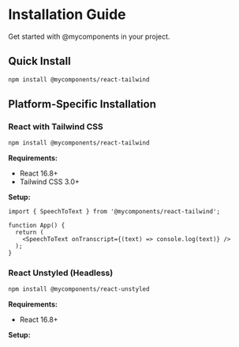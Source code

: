 
<Meta title="📚 Documentation/Installation" />

# Installation Guide

Get started with @mycomponents in your project.

## Quick Install

```bash
npm install @mycomponents/react-tailwind
```

## Platform-Specific Installation

### React with Tailwind CSS

```bash
npm install @mycomponents/react-tailwind
```

**Requirements:**
- React 16.8+
- Tailwind CSS 3.0+

**Setup:**
```tsx
import { SpeechToText } from '@mycomponents/react-tailwind';

function App() {
  return (
    <SpeechToText onTranscript={(text) => console.log(text)} />
  );
}
```

### React Unstyled (Headless)

```bash
npm install @mycomponents/react-unstyled
```

**Requirements:**
- React 16.8+

**Setup:**
```tsx
import { SpeechToText } from '@mycomponents/react-unstyled';

function App() {
  return (
    <SpeechToText 
      onTranscript={(text) => console.log(text)}
      className="your-custom-styles"
    />
  );
}
```

### React Native

```bash
npm install @mycomponents/react-native
```

**Requirements:**
- React Native 0.60+
- Expo SDK 47+ (if using Expo)

## TypeScript Support

All packages include TypeScript definitions out of the box:

```tsx
import { SpeechToText, type SpeechToTextProps } from '@mycomponents/react-tailwind';

const MyComponent: React.FC<SpeechToTextProps> = (props) => {
  return <SpeechToText {...props} />;
};
```

## CDN Usage

For quick prototyping, use our CDN builds:

```html
<!DOCTYPE html>
<html>
<head>
  <script src="https://unpkg.com/@mycomponents/react-tailwind/dist/index.umd.js"></script>
  <link href="https://cdn.jsdelivr.net/npm/tailwindcss@2.2.19/dist/tailwind.min.css" rel="stylesheet">
</head>
<body>
  <div id="app"></div>
  <script>
    const { SpeechToText } = MyComponents;
    // Use components here
  </script>
</body>
</html>
```

## Next.js Setup

For Next.js projects, add to your `next.config.js`:

```js
/** @type {import('next').NextConfig} */
const nextConfig = {
  transpilePackages: ['@mycomponents/react-tailwind'],
}

module.exports = nextConfig
```

## Tailwind CSS Configuration

Add our component styles to your `tailwind.config.js`:

```js
module.exports = {
  content: [
    './src/**/*.{js,ts,jsx,tsx}',
    './node_modules/@mycomponents/**/*.{js,ts,jsx,tsx}',
  ],
  theme: {
    extend: {},
  },
  plugins: [],
}
```

## Browser Permissions

Some components require browser permissions:

### Speech Recognition
```tsx
// Request microphone permission
const SpeechComponent = () => {
  useEffect(() => {
    navigator.mediaDevices.getUserMedia({ audio: true })
      .then(() => console.log('Microphone access granted'))
      .catch(() => console.log('Microphone access denied'));
  }, []);
  
  return <SpeechToText />;
};
```

### Audio Recording
```tsx
// Check for required APIs
const AudioComponent = () => {
  const isSupported = typeof MediaRecorder !== 'undefined';
  
  if (!isSupported) {
    return <div>Audio recording not supported</div>;
  }
  
  return <AudioRecorder />;
};
```

## Troubleshooting

### Common Issues

**"Module not found" error:**
```bash
# Clear node_modules and reinstall
rm -rf node_modules package-lock.json
npm install
```

**TypeScript errors:**
```bash
# Ensure you have the latest TypeScript
npm install -D typescript@latest
```

**Tailwind styles not applying:**
- Ensure Tailwind is properly configured
- Check that our component paths are in your `content` array

**Speech APIs not working:**
- Ensure you're using HTTPS in production
- Check browser compatibility
- Verify microphone permissions

### Getting Help

- Check our [GitHub Issues](https://github.com/your-org/component-library/issues)
- Read component-specific documentation in this Storybook
- Join our [Discord community](https://discord.gg/your-server)

## What's Next?

- Explore components in the sidebar
- Check out the **Getting Started** examples
- Read about **Theming** and customization